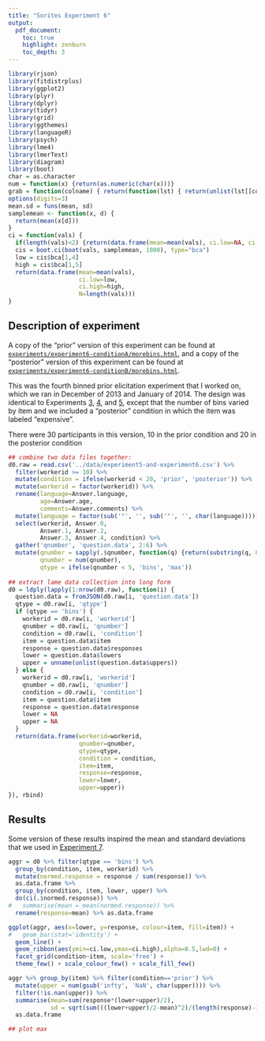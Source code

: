 ```yaml
---
title: "Sorites Experiment 6"
output:
  pdf_document:
    toc: true
    highlight: zenburn
    toc_depth: 3
---
```


```r
library(rjson)
library(fitdistrplus)
library(ggplot2)
library(plyr)
library(dplyr)
library(tidyr)
library(grid)
library(ggthemes)
library(languageR)
library(psych)
library(lme4)
library(lmerTest)
library(diagram)
library(boot)
char = as.character
num = function(x) {return(as.numeric(char(x)))}
grab = function(colname) { return(function(lst) { return(unlist(lst[[colname]])) }) }
options(digits=3)
mean.sd = funs(mean, sd)
samplemean <- function(x, d) {
  return(mean(x[d]))
}
ci = function(vals) {
  if(length(vals)<2) {return(data.frame(mean=mean(vals), ci.low=NA, ci.high=NA, N=length(vals)))}
  cis = boot.ci(boot(vals, samplemean, 1000), type="bca")
  low = cis$bca[1,4]
  high = cis$bca[1,5]
  return(data.frame(mean=mean(vals),
                    ci.low=low,
                    ci.high=high,
                    N=length(vals)))
}
```

## Description of experiment

A copy of the "prior" version of this experiment can be found at [`experiments/experiment6-conditionA/morebins.html`](../experiments/experiment6-conditionA/morebins.html), and a copy of the "posterior" version of this experiment can be found at [`experiments/experiment6-conditionB/morebins.html`](../experiments/experiment6-conditionB/morebins.html).

This was the fourth binned prior elicitation experiment that I worked on, which we ran in December of 2013 and January of 2014. The design was identical to Experiments [3](experiment3.pdf), [4](experiment4.pdf), and [5](experiment5.pdf), except that the number of bins varied by item and we included a "posterior" condition in which the item was labeled "expensive".

There were 30 participants in this version, 10 in the prior condition and 20 in the posterior condition

```r
## combine two data files together:
d0.raw = read.csv('../data/experiment5-and-experiment6.csv') %>%
  filter(workerid >= 10) %>%
  mutate(condition = ifelse(workerid < 20, 'prior', 'posterior')) %>%
  mutate(workerid = factor(workerid)) %>%
  rename(language=Answer.language,
         age=Answer.age,
         comments=Answer.comments) %>%
  mutate(language = factor(sub('"', '', sub('"', '', char(language))))) %>%
  select(workerid, Answer.0,
         Answer.1, Answer.2,
         Answer.3, Answer.4, condition) %>%
  gather('qnumber', 'question.data', 2:6) %>%
  mutate(qnumber = sapply(.$qnumber, function(q) {return(substring(q, 8))}),
         qnumber = num(qnumber),
         qtype = ifelse(qnumber < 5, 'bins', 'max'))
         
## extract lame data collection into long form
d0 = ldply(lapply(1:nrow(d0.raw), function(i) {
  question.data = fromJSON(d0.raw[i, 'question.data'])
  qtype = d0.raw[i, 'qtype']
  if (qtype == 'bins') {
    workerid = d0.raw[i, 'workerid']
    qnumber = d0.raw[i, 'qnumber']
    condition = d0.raw[i, 'condition']
    item = question.data$item
    response = question.data$responses
    lower = question.data$lowers
    upper = unname(unlist(question.data$uppers))
  } else {
    workerid = d0.raw[i, 'workerid']
    qnumber = d0.raw[i, 'qnumber']
    condition = d0.raw[i, 'condition']
    item = question.data$item
    response = question.data$response
    lower = NA
    upper = NA
  }
  return(data.frame(workerid=workerid,
                    qnumber=qnumber,
                    qtype=qtype,
                    condition = condition,
                    item=item,
                    response=response,
                    lower=lower,
                    upper=upper))
}), rbind)
```

## Results

Some version of these results inspired the mean and standard deviations that we used in [Experiment 7](experiment7.pdf).

```r
aggr = d0 %>% filter(qtype == 'bins') %>%
  group_by(condition, item, workerid) %>%
  mutate(normed.response = response / sum(response)) %>%
  as.data.frame %>%
  group_by(condition, item, lower, upper) %>%
  do(ci(.$normed.response)) %>%
#   summarise(mean = mean(normed.response)) %>%
  rename(response=mean) %>% as.data.frame

ggplot(aggr, aes(x=lower, y=response, colour=item, fill=item)) +
#   geom_bar(stat='identity') +
  geom_line() +
  geom_ribbon(aes(ymin=ci.low,ymax=ci.high),alpha=0.5,lwd=0) +
  facet_grid(condition~item, scale='free') +
  theme_few() + scale_colour_few() + scale_fill_few()

aggr %>% group_by(item) %>% filter(condition=='prior') %>%
  mutate(upper = num(gsub('infty', 'NaN', char(upper)))) %>%
  filter(!is.nan(upper)) %>%
  summarise(mean=sum(response*(lower+upper)/2),
            sd = sqrt(sum(((lower+upper)/2-mean)^2)/(length(response)-1))) %>%
  as.data.frame
```

```r
## plot max
```